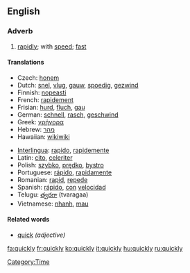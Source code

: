 ==English==

{{rank|step|turning|village|813|quickly|lie|supposed|original}}

===Adverb===
{{en-ad|quickly}}
#[[rapidly]]; with [[speed]]; [[fast]]

====Translations====
{{top}}
*Czech: [[honem]]
*Dutch: [[snel]], [[vlug]], [[gauw]], [[spoedig]], [[gezwind]]
*Finnish: [[nopeasti]]
*French: [[rapidement]]
*Frisian: [[hurd]], [[fluch]], [[gau]]
*German: [[schnell]], [[rasch]], [[geschwind]]
*Greek: [[γρήγορα]]
*Hebrew: [[מהר]]
*Hawaiian: [[wikiwiki]]
{{mid}}
*[[Interlingua]]: [[rapido]], [[rapidemente]]
*Latin: [[cito]], [[celeriter]]
*Polish: [[szybko]], [[prędko]], [[bystro]]
*Portuguese: [[rápido]], [[rapidamente]]
*Romanian: [[rapid]], [[repede]]
*Spanish: [[rápido]], [[con]] [[velocidad]]
*Telugu: [[త్వరగా]] (tvaragaa)
*Vietnamese: [[nhanh]], [[mau#Vietnamese|mau]]
{{bottom}}

====Related words====
*[[quick]] ''(adjective)''

[[Category:Time]]

[[fa:quickly]]
[[fr:quickly]]
[[ko:quickly]]
[[it:quickly]]
[[hu:quickly]]
[[ru:quickly]]